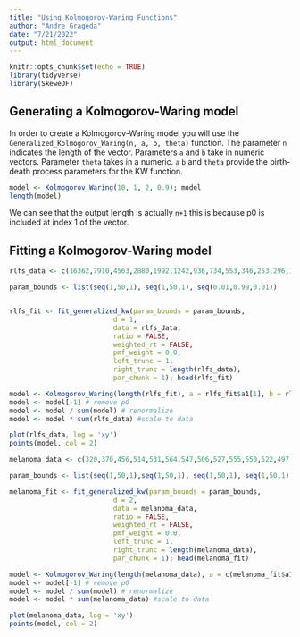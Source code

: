 ```yaml
---
title: "Using Kolmogorov-Waring Functions"
author: "Andre Grageda"
date: "7/21/2022"
output: html_document
---
```


```r
knitr::opts_chunk$set(echo = TRUE)
library(tidyverse)
library(SkeweDF)
```

## Generating a Kolmogorov-Waring model

In order to create a Kolmogorov-Waring model you will use the `Generalized_Kolmogorov_Waring(n, a, b, theta)` function. The parameter `n` indicates the length of the vector. Parameters `a` and `b` take in numeric vectors. Parameter `theta` takes in a numeric. `a` `b` and `theta` provide the birth-death process parameters for the KW function.

```r
model <- Kolmogorov_Waring(10, 1, 2, 0.9); model
length(model)
```

We can see that the output length is actually `n+1` this is because p0 is included at index 1 of the vector. 

## Fitting a Kolmogorov-Waring model

```r
rlfs_data <- c(16362,7910,4563,2880,1992,1242,936,734,553,346,253,296,185,210,120,121,119,94,87,55,47,60,67,26,24,54,32,31,16,19,19,20,11,22,21,25,8,8,28,9,4,4,2,8,6,5,1,9,0,6,2,4,2,1,0,4,3,2,6,5,3,1,1,0,3,4,0,1,0,0,0,1,1,0,0,0,0,0,0,3,0,0,0,0,1,0,0,2,1,5,0,0,0,1,1,1,0,0,0,0,0,0,0,5,1,0,0,0,0,0,0,0,0,0,1,0,0,0,0,0,0,0,0,0,0,0,0,0,0,0,0,0,0,0,0,0,0,0,0,4)

param_bounds <- list(seq(1,50,1), seq(1,50,1), seq(0.01,0.99,0.01))


rlfs_fit <- fit_generalized_kw(param_bounds = param_bounds, 
                          d = 1,
                          data = rlfs_data,
                          ratio = FALSE,
                          weighted_rt = FALSE,
                          pmf_weight = 0.0,
                          left_trunc = 1,
                          right_trunc = length(rlfs_data),
                          par_chunk = 1); head(rlfs_fit)
```

```r
model <- Kolmogorov_Waring(length(rlfs_fit), a = rlfs_fit$a1[1], b = rlfs_fit$b1[1], theta = rlfs_fit$theta[1])
model <- model[-1] # remove p0
model <- model / sum(model) # renormalize
model <- model * sum(rlfs_data) #scale to data

plot(rlfs_data, log = 'xy')
points(model, col = 2)
```


```r
melanoma_data <- c(320,370,456,514,531,564,547,506,527,555,550,522,497,513,487,427,433,398,451,377,373,338,374,322,273,305,290,260,256,252,228,206,218,200,205,216,196,159,188,167,154,145,152,126,96,131,142,135,113,99,121,105,105,72,83,104,97,74,85,83,69,65,71,48,66,50,60,51,54,46,45,45,34,30,40,40,41,35,29,35,34,32,25,28,27,28,26,22,23,29,16,15,16,28,22,17,19,19,15,18,13,18,19,18,8,20,10,15,10,12,18,16,11,11,17,15,9,15,8,9,9,7,9,13,3,8,8,9,3,17,8,3,7,9,5,6,7,7,7,6,8,8,3,3,9,6,9,3,7,4,8,5,4,6,5,11,3,4,9,7,4,5,4,5,4,2,7,3,6,2,2,7,2,1,2,4,3,1,1,3,4,4,5,3,1,2,0,1,3,5,3,0,3,0,2,2,2,3,0,2,1,2,2,1,3,0,1,3,2,0,0,3,2,0,4,1,0,1,3,2,0,1,4,0,2,1,4,3,1,1,2,2,0,0,0,0,0,1,0,0,0,2,0,1,0,0,2,0,1,0,1,0,1,3,2,1,0,1,1,0,0,1,2,2,0,1,0,0,1,1,1,0,0,1,1,0,0,0,1,0,0,1,0,0,2,0,1,0,1,0,2,0,2,1,0,1,0,0,2,1,0,1,2,0,1,0,0,0,0,0,1,0,0,0,0,0,1,0,0,0,0,0,1,0,1,2,0,0,1,1,0,0,0,0,0,0,0,1,1,0,1,1,1,0,0,0,1,0,1,0,0,1,0,0,0,0,0,1,0,0,0,0,0,0,0,0,0,0,1,0,0,0,0,0,0,0,0,0,0,0,0,0,0,0,0,0,1,0,0,0,0,0,0,0,0,0,0,0,1,0,0,0,0,1,0,0,0,0,1,0,0,0,0,1,0,0,1,0,1,0,0,0,0,0,0,0,0,0,0,0,0,0,0,0,0,0,1,0,0,0,1,0,0,0,0,0,0,0,0,0,0,0,0,0,1,0,0,0,0,0,0,0,0,0,0,0,1,0,0,0,0,0,0,0,0,0,0,1,0,0,0,0,0,0,0,0,0,0,0,0,0,0,0,0,0,0,0,0,0,0,0,0,0,0,0,0,0,0,0,0,0,0,0,0,0,0,0,0,0,0,0,0,0,1,0,0,0,0,0,0,0,0,0,0,0,0,0,0,0,0,0,0,0,0,0,0,0,0,0,0,0,1,0,0,0,0,0,0,0,0,0,0,0,0,0,0,0,0,0,0,0,0,0,0,0,0,0,0,0,0,0,0,0,0,0,0,0,0,0,0,0,0,0,0,0,0,0,0,0,0,0,0,0,0,0,0,0,0,0,0,0,0,0,0,0,0,0,0,0,0,0,0,0,0,1)

param_bounds <- list(seq(1,50,1),seq(1,50,1), seq(1,50,1), seq(1,50,1), seq(0.01,0.99,0.01))

melanoma_fit <- fit_generalized_kw(param_bounds = param_bounds, 
                          d = 2,
                          data = melanoma_data,
                          ratio = FALSE,
                          weighted_rt = FALSE,
                          pmf_weight = 0.0,
                          left_trunc = 1,
                          right_trunc = length(melanoma_data),
                          par_chunk = 1); head(melanoma_fit)
```
                          
```r
model <- Kolmogorov_Waring(length(melanoma_data), a = c(melanoma_fit$a1[1], melanoma_fit$a2[1]), b = c(melanoma_fit$b1[1], melanoma_fit$b2[1]), theta = melanoma_fit$theta[1])
model <- model[-1] # remove p0
model <- model / sum(model) # renormalize
model <- model * sum(melanoma_data) #scale to data

plot(melanoma_data, log = 'xy')
points(model, col = 2)
```
                     


